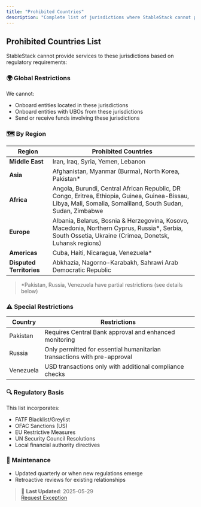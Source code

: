 ```yaml
---
title: "Prohibited Countries"
description: "Complete list of jurisdictions where StableStack cannot provide services"
---
```


## Prohibited Countries List

StableStack cannot provide services to these jurisdictions based on regulatory requirements:

### 🌍 Global Restrictions

We cannot:

- Onboard entities located in these jurisdictions
- Onboard entities with UBOs from these jurisdictions
- Send or receive funds involving these jurisdictions

### 🗺️ By Region

| Region                   | Prohibited Countries                                                                                                                                          |
| ------------------------ | ------------------------------------------------------------------------------------------------------------------------------------------------------------- |
| **Middle East**          | Iran, Iraq, Syria, Yemen, Lebanon                                                                                                                             |
| **Asia**                 | Afghanistan, Myanmar (Burma), North Korea, Pakistan\*                                                                                                         |
| **Africa**               | Angola, Burundi, Central African Republic, DR Congo, Eritrea, Ethiopia, Guinea, Guinea-Bissau, Libya, Mali, Somalia, Somaliland, South Sudan, Sudan, Zimbabwe |
| **Europe**               | Albania, Belarus, Bosnia & Herzegovina, Kosovo, Macedonia, Northern Cyprus, Russia\*, Serbia, South Ossetia, Ukraine (Crimea, Donetsk, Luhansk regions)       |
| **Americas**             | Cuba, Haiti, Nicaragua, Venezuela\*                                                                                                                           |
| **Disputed Territories** | Abkhazia, Nagorno-Karabakh, Sahrawi Arab Democratic Republic                                                                                                  |

> \*Pakistan, Russia, Venezuela have partial restrictions (see details below)

### ⚠️ Special Restrictions

| Country   | Restrictions                                                             |
| --------- | ------------------------------------------------------------------------ |
| Pakistan  | Requires Central Bank approval and enhanced monitoring                   |
| Russia    | Only permitted for essential humanitarian transactions with pre-approval |
| Venezuela | USD transactions only with additional compliance checks                  |

### 🔍 Regulatory Basis

This list incorporates:

- FATF Blacklist/Greylist
- OFAC Sanctions (US)
- EU Restrictive Measures
- UN Security Council Resolutions
- Local financial authority directives

### 📅 Maintenance

- Updated quarterly or when new regulations emerge
- Retroactive reviews for existing relationships

> 🚨 **Last Updated**: 2025-05-29  
> [Request Exception](mailto:hello@stablestack.xyz?subject=Country%20Exception%20Request)
